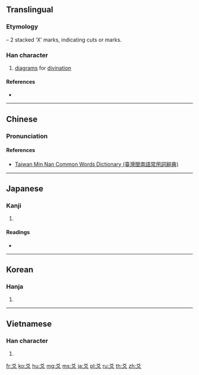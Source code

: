 ==Translingual==
{{stroke order|type=animate}}

===Etymology===
{{Han etyl}}
{{Han compound|乂|乂|ls=p}} – 2 stacked ‘X’ marks, indicating cuts or marks.

===Han character===
{{Han char|rn=89|rad=爻|as=00|sn=4|four=40400|canj=KK|ids=⿱㐅乂}}

# [[diagram]]s for [[divination]]

====References====
* {{Han ref|kx=0690.130|dkj=19737|dj=1103.110|hdz=10034.040|uh=723B|ud=29243|bh=A4F8|bd=42232}}

----

==Chinese==
{{zh-forms}}

===Pronunciation===
{{zh-pron
|m=yáo
|c=ngaau4
|h=pfs=ngâu
|mn=ngâu
|w=
|mc=y
|oc=y
|ma=|ma2=
|cat=n
}}

====References====
* [http://twblg.dict.edu.tw/holodict_new/index.html Taiwan Min Nan Common Words Dictionary (臺灣閩南語常用詞辭典)]

----

==Japanese==

===Kanji===
{{ja-kanji|grade=|rs=爻00}}

# {{defn|lang=ja|sort=爻00}}

====Readings====
* {{ja-readings|on=[[こう]] (kō)|kun=[[まじわる]] (majiwaru)}}

----

==Korean==

===Hanja===
{{ko-hanja|hangeul=효|eumhun=|rv=hyo|mr=hyo|y=hyo}}

# {{defn|lang=ko|sort=爻00}}

----

==Vietnamese==

===Han character===
{{vi-hantu|[[hào]], [[loài]]|rs=爻00}}

# {{defn|lang=vi|sort=爻00}}

[[Category:CJKV radicals| ]]

[[fr:爻]]
[[ko:爻]]
[[hu:爻]]
[[mg:爻]]
[[ms:爻]]
[[ja:爻]]
[[pl:爻]]
[[ru:爻]]
[[th:爻]]
[[zh:爻]]